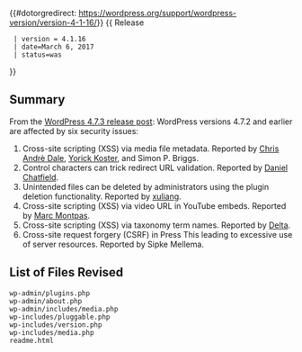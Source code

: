 {{#dotorgredirect: https://wordpress.org/support/wordpress-version/version-4-1-16/}}
{{ Release
  | version = 4.1.16
  | date=March 6, 2017
  | status=was
}}

== Summary ==

From the [https://wordpress.org/news/2017/03/wordpress-4-7-3-security-and-maintenance-release/ WordPress 4.7.3 release post]: WordPress versions 4.7.2 and earlier are affected by six security issues:

# Cross-site scripting (XSS) via media file metadata.  Reported by [https://www.securesolutions.no/ Chris Andrè Dale], [https://twitter.com/yorickkoster Yorick Koster], and Simon P. Briggs.
# Control characters can trick redirect URL validation.  Reported by [http://www.danielchatfield.com/ Daniel Chatfield].
# Unintended files can be deleted by administrators using the plugin deletion functionality.  Reported by [http://b.360.cn/ xuliang].
# Cross-site scripting (XSS) via video URL in YouTube embeds.  Reported by [https://twitter.com/marcs0h Marc Montpas].
# Cross-site scripting (XSS) via taxonomy term names.  Reported by [https://profiles.wordpress.org/deltamgm2 Delta].
# Cross-site request forgery (CSRF) in Press This leading to excessive use of server resources.  Reported by Sipke Mellema.

== List of Files Revised ==
 
<pre>
wp-admin/plugins.php
wp-admin/about.php
wp-admin/includes/media.php
wp-includes/pluggable.php
wp-includes/version.php
wp-includes/media.php
readme.html
</pre>